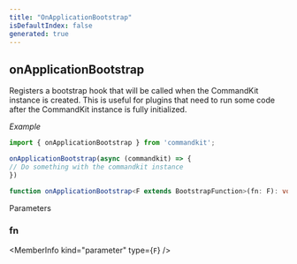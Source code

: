 ```yaml
---
title: "OnApplicationBootstrap"
isDefaultIndex: false
generated: true
---
```



<!-- This file was generated from the CommandKit source. Do not modify. Instead, re-run the "docgen" script -->


## onApplicationBootstrap

<GenerationInfo sourceFile="packages/commandkit/src/commandkit.ts" sourceLine="87" packageName="commandkit" />

Registers a bootstrap hook that will be called when the CommandKit instance is created.
This is useful for plugins that need to run some code after the CommandKit instance is fully initialized.



*Example*

```ts
import { onApplicationBootstrap } from 'commandkit';

onApplicationBootstrap(async (commandkit) => {
// Do something with the commandkit instance
})
```

```ts title="Signature"
function onApplicationBootstrap<F extends BootstrapFunction>(fn: F): void
```
Parameters

### fn

<MemberInfo kind="parameter" type={`F`} />


